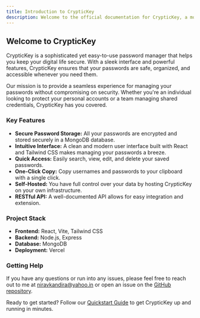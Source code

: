```yaml
---
title: Introduction to CrypticKey
description: Welcome to the official documentation for CrypticKey, a modern and secure password manager designed for simplicity and power.
---
```


## Welcome to CrypticKey

CrypticKey is a sophisticated yet easy-to-use password manager that helps you keep your digital life secure. With a sleek interface and powerful features, CrypticKey ensures that your passwords are safe, organized, and accessible whenever you need them.

Our mission is to provide a seamless experience for managing your passwords without compromising on security. Whether you're an individual looking to protect your personal accounts or a team managing shared credentials, CrypticKey has you covered.

### Key Features

- **Secure Password Storage:** All your passwords are encrypted and stored securely in a MongoDB database.
- **Intuitive Interface:** A clean and modern user interface built with React and Tailwind CSS makes managing your passwords a breeze.
- **Quick Access:** Easily search, view, edit, and delete your saved passwords.
- **One-Click Copy:** Copy usernames and passwords to your clipboard with a single click.
- **Self-Hosted:** You have full control over your data by hosting CrypticKey on your own infrastructure.
- **RESTful API:** A well-documented API allows for easy integration and extension.

### Project Stack

- **Frontend:** React, Vite, Tailwind CSS
- **Backend:** Node.js, Express
- **Database:** MongoDB
- **Deployment:** Vercel

### Getting Help

If you have any questions or run into any issues, please feel free to reach out to me at [niravkandira@yahoo.in](mailto:niravkandira@yahoo.in) or open an issue on the [GitHub repository](https://github.com/MELLOxProg/cryptickey-mongo).

Ready to get started? Follow our [Quickstart Guide](https://github.com/MELLOxProg/cryptickey-mongo/blob/main/docs/quickstart.mdx) to get CrypticKey up and running in minutes.
